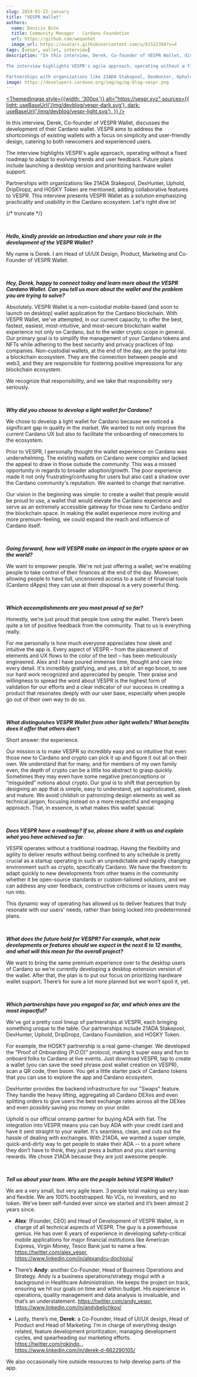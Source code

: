 ```yaml
---
slug: 2024-01-22-january
title: "VESPR Wallet"
authors:
  name: Denicio Bute
  title: Community Manager - Cardano Foundation
  url: https://github.com/weqanhet
  image_url: https://avatars.githubusercontent.com/u/61522394?v=4  
tags: [vespr, wallet, interview]
description: "In this interview, Derek, Co-founder of VESPR Wallet, discusses the development of their Cardano wallet. VESPR aims to address the shortcomings of existing wallets with a focus on simplicity and user-friendly design, catering to both newcomers and experienced users.

The interview highlights VESPR's agile approach, operating without a fixed roadmap to adapt to evolving trends and user feedback. Future plans include launching a desktop version and prioritizing hardware wallet support.

Partnerships with organizations like 21ADA Stakepool, DexHunter, Uphold, DripDropz, and HOSKY Token are mentioned, adding collaborative features to VESPR. This interview presents VESPR Wallet as a solution emphasizing practicality and usability in the Cardano ecosystem. Let's dive right in!"
image: https://developers.cardano.org/img/og/og-blog-vespr.png
---
```



 [<ThemedImage
style={{width: '300px'}}
alt="https://vespr.xyz"
sources={{
    light: useBaseUrl('/img/devblog/vespr-dark.svg'),
    dark: useBaseUrl('/img/devblog/vespr-light.svg'),
  }}
/>](https://vespr.xyz)

In this interview, Derek, Co-founder of VESPR Wallet, discusses the development of their Cardano wallet. VESPR aims to address the shortcomings of existing wallets with a focus on simplicity and user-friendly design, catering to both newcomers and experienced users.

The interview highlights VESPR's agile approach, operating without a fixed roadmap to adapt to evolving trends and user feedback. Future plans include launching a desktop version and prioritizing hardware wallet support.

Partnerships with organizations like 21ADA Stakepool, DexHunter, Uphold, DripDropz, and HOSKY Token are mentioned, adding collaborative features to VESPR. This interview presents VESPR Wallet as a solution emphasizing practicality and usability in the Cardano ecosystem. Let's right dive in!

{/* truncate */}

<br />

**_Hello, kindly provide an introduction and share your role in the development of the VESPR Wallet?_**

My name is Derek. I am Head of UI/UX Design, Product, Marketing and Co-Founder of VESPR Wallet.


<br />

**_Hey, Derek, happy to connect today and learn more about the VESPR Cardano Wallet. Can you tell us more about the wallet and the problem you are trying to solve?_**

Absolutely. VESPR Wallet is a non-custodial mobile-based (and soon to launch on desktop) wallet application for the Cardano blockchain. With VESPR Wallet, we've attempted, in our current capacity, to offer the best, fastest, easiest, most-intuitive, and most-secure blockchain wallet experience not only on Cardano, but to the wider crypto scope in general. Our primary goal is to simplify the management of your Cardano tokens and NFTs while adhering to the best security and privacy practices of top companies. Non-custodial wallets, at the end of the day, are the portal into a blockchain ecosystem. They are the connection between people and web3, and they are responsible for fostering positive impressions for any blockchain ecosystem. 

We recognize that responsibility, and we take that responsibility very seriously.


<br />

**_Why did you choose to develop a light wallet for Cardano?_**

We chose to develop a light wallet for Cardano because we noticed a significant gap in quality in the market. We wanted to not only improve the current Cardano UX but also to facilitate the onboarding of newcomers to the ecosystem. 

Prior to VESPR, I personally thought the wallet experience on Cardano was underwhelming. The existing wallets on Cardano were complex and lacked the appeal to draw in those outside the community. This was a missed opportunity in regards to broader adoption/growth.
The poor experience made it not only frustrating/confusing for users but also cast a shadow over the Cardano community's reputation. We wanted to change that narrative.

Our vision in the beginning was simple: to create a wallet that people would be proud to use, a wallet that would elevate the Cardano experience and serve as an extremely accessible gateway for those new to Cardano and/or the blockchain space. In making the wallet experience more inviting and more premium-feeling, we could expand the reach and influence of Cardano itself.


<br />

**_Going forward, how will VESPR make an impact in the crypto space or on the world?_**

We want to empower people. We're not just offering a wallet; we're enabling people to take control of their finances at the end of the day. Moveover, allowing people to have full, uncensored access to a suite of financial tools (Cardano dApps) they can use at their disposal is a very powerful thing.


<br />

**_Which accomplishments are you most proud of so far?_**

Honestly, we’re just proud that people love using the wallet. There’s been quite a lot of positive feedback from the community. That to us is everything really.

For me personally is how much everyone appreciates how sleek and intuitive the app is. Every aspect of VESPR – from the placement of elements and UX flows to the color of the text – has been meticulously engineered. Alex and I have poured immense time, thought and care into every detail. It's incredibly gratifying, and yes, a bit of an ego boost, to see our hard work recognized and appreciated by people. Their praise and willingness to spread the word about VESPR is the highest form of validation for our efforts and a clear indicator of our success in creating a product that resonates deeply with our user base, especially when people go out of their own way to do so.


<br />

**_What distinguishes VESPR Wallet from other light wallets? What benefits does it offer that others don't_**

Short answer: the experience.

Our mission is to make VESPR so incredibly easy and so intuitive that even those new to Cardano and crypto can pick it up and figure it out all on their own. We understand that for many, and for members of my own family even, the depth of crypto can be a little too abstract to grasp quickly. Sometimes they may even have some negative preconceptions or “misguided” notions about crypto. Our goal is to shift that perception by designing an app that is simple, easy to understand, yet sophisticated, sleek and mature. We avoid childish or patronizing design elements as well as technical jargon, focusing instead on a more respectful and engaging approach. That, in essence, is what makes this wallet special.


<br />

**_Does VESPR have a roadmap? If so, please share it with us and explain what you have achieved so far._**

VESPR operates without a traditional roadmap. Having the flexibility and agility to deliver results without being confined to any schedule is pretty crucial as a startup operating in such an unpredictable and rapidly changing environment such as crypto, specifically Cardano. We have the freedom to adapt quickly to new developments from other teams in the community whether it be open-source standards or custom-tailored solutions, and we can address any user feedback, constructive criticisms or issues users may run into. 

This dynamic way of operating has allowed us to deliver features that truly resonate with our users' needs, rather than being locked into predetermined plans.


<br />

**_What does the future hold for VESPR? For example, what new developments or features should we expect in the next 6 to 12 months, and what will this mean for the overall project?_**

We want to bring the same premium experience over to the desktop users of Cardano so we’re currently developing a desktop extension version of the wallet. After that, the plan is to put our focus on prioritizing hardware wallet support. There’s for sure a lot more planned but we won’t spoil it, yet.


<br />

**_Which partnerships have you engaged so far, and which ones are the most impactful?_**

We've got a pretty cool lineup of partnerships at VESPR, each bringing something unique to the table. Our partnerships include 21ADA Stakepool, DexHunter, Uphold, DripDropz, Cardano Foundation, and HOSKY Token. 

For example, the HOSKY partnership is a real game-changer. We developed the "Proof of Onboarding (P.O.O)" protocol, making it super easy and fun to onboard folks to Cardano at live events. Just download VESPR, tap to create a wallet (you can save the seed phrase post wallet creation on VESPR), scan a QR code, then boom. You get a little starter pack of Cardano tokens that you can use to explore the app and Cardano ecosystem.

DexHunter provides the backend infrastructure for our "Swaps" feature. They handle the heavy lifting, aggregating all Cardano DEXes and even splitting orders to give users the best exchange rates across all the DEXes and even possibly saving you money on your order.

Uphold is our official onramp partner for buying ADA with fiat. The integration into VESPR means you can buy ADA with your credit card and have it sent straight to your wallet. It's seamless, clean, and cuts out the hassle of dealing with exchanges.
With 21ADA, we wanted a super simple, quick-and-dirty way to get people to stake their ADA -- to a point where they don’t have to think, they just press a button and you start earning rewards. We chose 21ADA because they are just awesome people.


<br />

**_Tell us about your team. Who are the people behind VESPR Wallet?_**

We are a very small, but very agile team. 3 people total making us very lean and flexible. We are 100% bootstrapped. No VCs, no investors, and no token. We’ve been self-funded ever since we started and it’s been almost 2 years since.

- **Alex**: (Founder, CEO) and Head of Development of VESPR Wallet, is in charge of all technical aspects of VESPR. The guy is a powerhouse genius. He has over 6 years of experience in developing safety-critical mobile applications for major financial institutions like American Express, Virgin Money, Tesco Bank just to name a few.
https://twitter.com/alex_vespr,   
https://www.linkedin.com/in/alexandru-dochioiu/

- There’s **Andy**: another Co-Founder, Head of Business Operations and Strategy. Andy is a business operations/strategy mogul with a background in Healthcare Administration. He keeps the project on track, ensuring we hit our goals on time and within budget. His experience in operations, quality management and data analysis is invaluable, and that’s an understatement.
https://twitter.com/andy_vespr,   
https://www.linkedin.com/in/andybelichkov/

- Lastly, there’s me, **Derek**: a Co-Founder, Head of UI/UX design, Head of Product and Head of Marketing. I’m in charge of everything design related, feature development prioritization, managing development cycles, and spearheading our marketing efforts. https://twitter.com/rokindo_,   
https://www.linkedin.com/in/derek-d-662290105/ 

We also occasionally hire outside resources to help develop parts of the app.

